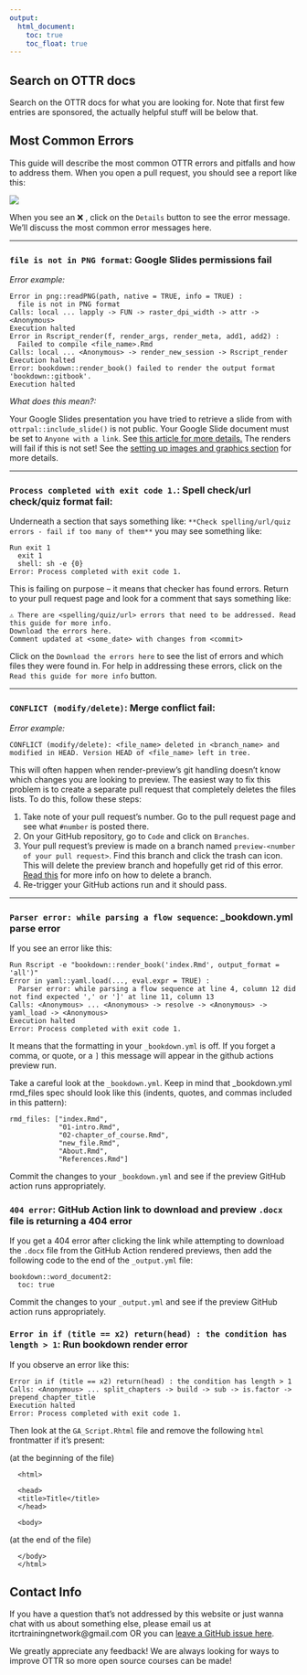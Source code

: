 ```yaml
---
output:
  html_document:
    toc: true
    toc_float: true
---
```


## Search on OTTR docs

Search on the OTTR docs for what you are looking for. Note that first few entries are sponsored, the actually helpful stuff will be below that. 

<script async src="https://cse.google.com/cse.js?cx=22c03a049bf7a472a">
</script>
<div class="gcse-searchbox-only"></div>


## Most Common Errors

This guide will describe the most common OTTR errors and pitfalls and how to address them.
When you open a pull request, you should see a report like this:

![](https://github.com/jhudsl/OTTR_Template/raw/main/resources/screenshots/gha-actions-error.png)

When you see an ❌ , click on the `Details` button to see the error message. We'll discuss the most common error messages here.

***

### `file is not in PNG format`: Google Slides permissions fail

_Error example:_
```
Error in png::readPNG(path, native = TRUE, info = TRUE) :
  file is not in PNG format
Calls: local ... lapply -> FUN -> raster_dpi_width -> attr -> <Anonymous>
Execution halted
Error in Rscript_render(f, render_args, render_meta, add1, add2) :
  Failed to compile <file_name>.Rmd
Calls: local ... <Anonymous> -> render_new_session -> Rscript_render
Execution halted
Error: bookdown::render_book() failed to render the output format 'bookdown::gitbook'.
Execution halted
```
_What does this mean?:_

Your Google Slides presentation you have tried to retrieve a slide from with `ottrpal::include_slide()` is not public. Your Google Slide document must be set to `Anyone with a link`. See [this article for more details.](https://support.wix.com/en/article/setting-permissions-for-google-drive-files-and-folders#:~:text=Settings%20Permissions%20for%20a%20Google,edit%20and%20comment%20as%20well.) The renders will fail if this is not set! See the [setting up images and graphics section](https://github.com/jhudsl/OTTR_Template/wiki/Setting-up-images-and-graphics) for more details.

***

### `Process completed with exit code 1.`: Spell check/url check/quiz format fail:

Underneath a section that says something like: `**Check spelling/url/quiz errors - fail if too many of them**` you may see something like:
```
Run exit 1
  exit 1
  shell: sh -e {0}
Error: Process completed with exit code 1.
```

This is failing on purpose -- it means that checker has found errors. Return to your pull request page and look for a comment that says something like:
```
⚠️ There are <spelling/quiz/url> errors that need to be addressed. Read this guide for more info.
Download the errors here.
Comment updated at <some_date> with changes from <commit>
```

Click on the `Download the errors here` to see the list of errors and which files they were found in. For help in addressing these errors, click on the `Read this guide for more info` button.

***

### `CONFLICT (modify/delete)`: Merge conflict fail:

_Error example:_
```
CONFLICT (modify/delete): <file_name> deleted in <branch_name> and modified in HEAD. Version HEAD of <file_name> left in tree.
```

This will often happen when render-preview's git handling doesn't know which changes you are looking to preview. The easiest way to fix this problem is to create a separate pull request that completely deletes the files lists. To do this, follow these steps:

1) Take note of your pull request's number. Go to the pull request page and see what `#number` is posted there.
2) On your GitHub repository, go to `Code` and click on `Branches`.
3) Your pull request's preview is made on a branch named `preview-<number of your pull request> `. Find this branch and click the trash can icon. This will delete the preview branch and hopefully get rid of this error. [Read this](https://www.git-tower.com/learn/git/faq/github-delete-branch) for more info on how to delete a branch.
4) Re-trigger your GitHub actions run and it should pass.

***

### `Parser error: while parsing a flow sequence`: _bookdown.yml parse error

If you see an error like this:
```
Run Rscript -e "bookdown::render_book('index.Rmd', output_format = 'all')"
Error in yaml::yaml.load(..., eval.expr = TRUE) :
  Parser error: while parsing a flow sequence at line 4, column 12 did not find expected ',' or ']' at line 11, column 13
Calls: <Anonymous> ... <Anonymous> -> resolve -> <Anonymous> -> yaml_load -> <Anonymous>
Execution halted
Error: Process completed with exit code 1.
```

It means that the formatting in your `_bookdown.yml` is off. If you forget a comma, or quote, or a `]` this message will appear in the github actions preview run.

Take a careful look at the `_bookdown.yml`. Keep in mind that _bookdown.yml rmd_files spec should look like this (indents, quotes, and commas included in this pattern):

```
rmd_files: ["index.Rmd",
            "01-intro.Rmd",
            "02-chapter_of_course.Rmd",
            "new_file.Rmd",
            "About.Rmd",
            "References.Rmd"]
```
Commit the changes to your `_bookdown.yml` and see if the preview GitHub action runs appropriately.

### `404 error`: GitHub Action link to download and preview `.docx` file is returning a 404 error

If you get a 404 error after clicking the link while attempting to download the `.docx` file from the GitHub Action rendered previews, then add the following code to the end of the `_output.yml` file:

```
bookdown::word_document2:
  toc: true
```

Commit the changes to your `_output.yml` and see if the preview GitHub action runs appropriately. 

### `Error in if (title == x2) return(head) : the condition has length > 1`: Run bookdown render error

If you observe an error like this:

```
Error in if (title == x2) return(head) : the condition has length > 1
Calls: <Anonymous> ... split_chapters -> build -> sub -> is.factor -> prepend_chapter_title
Execution halted
Error: Process completed with exit code 1.
```

Then look at the `GA_Script.Rhtml` file and remove the following `html` frontmatter if it's present:

(at the beginning of the file)

```
  <html>

  <head>
  <title>Title</title>
  </head>

  <body>
```

(at the end of the file)

```
  </body>
  </html>
```

## Contact Info

If you have a question that's not addressed by this website or just wanna chat with us about something else, please email us at itcrtrainingnetwork@gmail.com OR you can [leave a GitHub issue here](https://github.com/jhudsl/OTTR_Template/issues/new). 

We greatly appreciate any feedback! We are always looking for ways to improve OTTR so more open source courses can be made!
